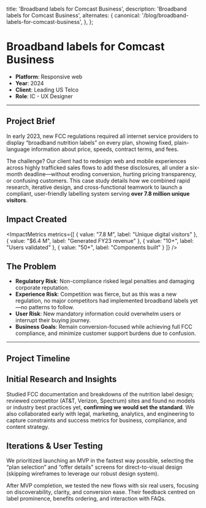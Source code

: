   title: 'Broadband labels for Comcast Business',
  description:
    'Broadband labels for Comcast Business',
  alternates: {
    canonical: '/blog/broadband-labels-for-comcast-business',
  },
};

<Cover
  src="/broadband-labels-hero.jpg"
  alt="project hero image"
/>

# Broadband labels for Comcast Business

- **Platform**: Responsive web
- **Year**: 2024
- **Client**: Leading US Telco
- **Role**: IC - UX Designer

---

## Project Brief

In early 2023, new FCC regulations required all internet service providers to display “broadband nutrition labels” 
on every plan, showing fixed, plain-language information about price, speeds, contract terms, and fees. 

The challenge? 
Our client had to redesign web and mobile experiences across highly trafficked sales flows to add these disclosures, 
all under a six-month deadline—without eroding conversion, hurting pricing transparency, or confusing customers. 
This case study details how we combined rapid research, iterative design, and cross-functional teamwork to launch a compliant, 
user-friendly labelling system serving **over 7.8 million unique visitors**.

## Impact Created

<ImpactMetrics 
  metrics={[
    { value: "7.8 M", label: "Unique digital visitors" },
    { value: "$6.4 M", label: "Generated FY23 revenue" },
    { value: "10+", label: "Users validated" },
    { value: "50+", label: "Components built" }
  ]} 
/>

## The Problem

- **Regulatory Risk**: Non-compliance risked legal penalties and damaging corporate reputation.
- **Experience Risk**: Competition was fierce, but as this was a new regulation, no major competitors had implemented broadband labels yet—no patterns to follow.
- **User Risk**: New mandatory information could overwhelm users or interrupt their buying journey.
- **Business Goals**: Remain conversion-focused while achieving full FCC compliance, and minimize customer support burdens due to confusion.

---
## Project Timeline

<Cover
  src="/cs1/project-timeline.jpg"
  alt="Project timeline showing the development phases"
  caption="Project timeline visualization"
/>

## Initial Research and Insights

Studied FCC documentation and breakdowns of the nutrition label design; reviewed competitor (AT&T, Verizon, Spectrum) sites and found no models or industry best practices yet, **confirming we would set the standard**.
We also collaborated early with legal, marketing, analytics, and engineering to capture constraints and success metrics for business, compliance, and content strategy.

<Cover
  src="/cs1/comparison.jpg"
  alt="comparision between a traditional nutrition label vs. a FCC proposed broadband label"
  caption="comparision between a traditional nutrition label vs. a FCC proposed broadband label"
/>

## Iterations & User Testing

We prioritized launching an MVP in the fastest way possible, selecting the 
“plan selection” and “offer details”  screens for direct-to-visual design (skipping wireframes to 
leverage our robust design system). 

After MVP completion, we tested the new flows with six real users, focusing 
on discoverability, clarity, and conversion ease. Their feedback centred on label prominence, 
benefits ordering, and interaction with FAQs.

<Cover
  src="/cs1/1.jpg"
  alt="screen 1 - before"
  caption="screen 1 - before"
/>
<Cover
  src="/cs1/2.jpg"
  alt="screen 1 - test results"
  caption="screen 1 - test results"
/>
<Cover
  src="/cs1/3.jpg"
  alt="screen 1 - final design"
  caption="screen 1 - final design"
/>
<Cover
  src="/cs1/4.jpg"
  alt="screen 2 - before"
  caption="screen 2 - before"
/>
